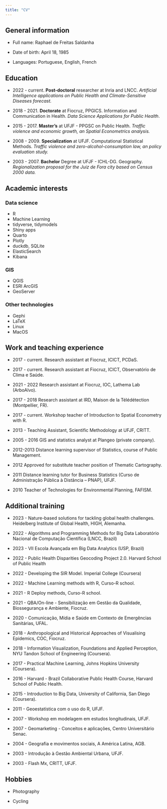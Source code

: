 ```yaml
---
title: "CV"
---
```


## General information

-   Full name: Raphael de Freitas Saldanha

-   Date of birth: April 18, 1985

-   Languages: Portuguese, English, French

## Education

-   2022 - current. **Post-doctoral** researcher at Inria and LNCC. *Artificial Intelligence applications on Public Health and Climate-Sensitive Diseases forecast.*

-   2018 - 2021. **Doctorate** at Fiocruz, PPGICS. Information and Communication in Health. *Data Science Applications for Public Health*.

-   2015 - 2017. **Master's** at UFJF - PPGSC on Public Health. *Traffic violence and economic growth, an Spatial Econometrics analysis.*

-   2008 - 2009. **Specialization** at UFJF. Computational Statistical Methods. *Traffic violence and zero-alcohol-consumption law, an policy evaluation study.*

-   2003 - 2007. **Bachelor** Degree at UFJF - ICHL-DG. Geography. *Regionalization proposal for the Juiz de Fora city based on Census 2000 data.*

## Academic interests

### Data science

-   R
-   Machine Learning
-   tidyverse, tidymodels
-   Shiny apps
-   Quarto
-   Plotly
-   duckdb, SQLite
-   ElasticSearch
-   Kibana

### GIS

-   QGIS
-   ESRI ArcGIS
-   GeoServer

### Other technologies

-   Gephi
-   LaTeX
-   Linux
-   MacOS

## Work and teaching experience

-   2017 - current. Research assistant at Fiocruz, ICICT, PCDaS.

-   2017 - current. Research assistant at Fiocruz, ICICT, Observatório de Clima e Saúde.

-   2021 - 2022 Research assistant at Fiocruz, IOC, Lathema Lab (ArboAlvo).

-   2017 - 2018 Research assistant at IRD, Maison de la Télédétection (Montpellier, FR).

-   2017 - current. Workshop teacher of Introduction to Spatial Econometry with R.

-   2013 - Teaching Assistant, Scientific Methodology at UFJF, CRITT.

-   2005 - 2016 GIS and statistics analyst at Plangeo (private company).

-   2012-2013 Distance learning supervisor of Statistics, course of Public Management.

-   2012 Approved for substitute teacher position of Thematic Cartography.

-   2011 Distance learning tutor for Business Statistics (Curso de Administração Pública à Distância -- PNAP), UFJF.

-   2010 Teacher of Technologies for Environmental Planning, FAFISM.

## Additional training

-   2023 - Nature-based solutions for tackling global health challenges. Heidelberg Institute of Global Health, HIGH, Alemanha.

-   2022 - Algorithms and Programming Methods for Big Data Laboratório Nacional de Computação Científica (LNCC, Brazil)

-   2023 - VII Escola Avançada em Big Data Analytics (USP, Brazil)

-   2022 - Public Health Disparities Geocoding Project 2.0. Harvard School of Public Health

-   2022 - Developing the SIR Model. Imperial College (Coursera)

-   2022 - Machine Learning methods with R, Curso-R school.

-   2021 - R Deploy methods, Curso-R school.

-   2021 - QBA/On-line - Sensibilização em Gestão da Qualidade, Biossegurança e Ambiente, Fiocruz.

-   2020 - Comunicação, Mídia e Saúde em Contexto de Emergências Sanitárias, UFAL.

-   2018 - Anthropological and Historical Approaches of Visualising Epidemics, COC, Fiocruz.

-   2018 - Information Visualization, Foundations and Applied Perception, NYU Tandon School of Engineering (Coursera).

-   2017 - Practical Machine Learning, Johns Hopkins University (Coursera).

-   2016 - Harvard - Brazil Collaborative Public Health Course, Harvard School of Public Health.

-   2015 - Introduction to Big Data, University of California, San Diego (Coursera).

-   2011 - Geoestatística com o uso do R, UFJF.

-   2007 - Workshop em modelagem em estudos longitudinais, UFJF.

-   2007 - Geomarketing - Conceitos e aplicações, Centro Universitário Senac.

-   2004 - Geografia e movimentos sociais, A América Latina, AGB.

-   2003 - Introdução à Gestão Ambiental Urbana, UFJF.

-   2003 - Flash Mx, CRITT, UFJF.

## Hobbies

-   Photography

-   Cycling
